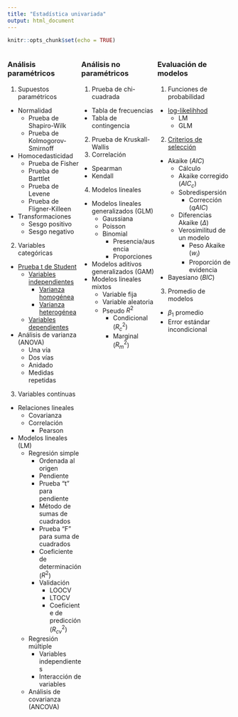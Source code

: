 ```yaml
---
title: "Estadística univariada"
output: html_document
---
```


```r
knitr::opts_chunk$set(echo = TRUE)
```
<style>
.column-left{
  float: left;
  width: 33%;
  text-align: left;
}
.column-center{
  display: inline-block;
  width: 33%;
  text-align: left;
}
.column-right{
  float: right;
  width: 33%;
  text-align: left;
}
</style>

<div class="column-left">
### Análisis paramétricos

1. Supuestos paramétricos
  + Normalidad
      + Prueba de Shapiro-Wilk
      + Prueba de Kolmogorov-Smirnoff
  + Homocedasticidad
      + Prueba de Fisher
      + Prueba de Barttlet
      + Prueba de Levene
      + Prueba de Fligner-Killeen
  + Transformaciones
      + Sesgo positivo
      + Sesgo negativo
2. Variables categóricas
  + [Prueba t de Student](prueba_t.html)
    + [Variables independientes](prueba_t.html#11_prueba_t_para_muestras_independientes)
      + [Varianza homogénea](prueba_t.html#111_varianza_homogénea)
      + [Varianza heterogénea](prueba_t.html#112_varianza_heterogénea)
    + [Variables dependientes](prueba_t.html#12_prueba_t_para_muestras_dependientes)
  + Análisis de varianza (ANOVA)
      + Una vía
      + Dos vías
      + Anidado
      + Medidas repetidas
3. Variables contínuas
  + Relaciones lineales
    + Covarianza
    + Correlación
        + Pearson
  + Modelos lineales (LM)
    + Regresión simple
      + Ordenada al origen
      + Pendiente
      + Prueba "t" para pendiente
      + Método de sumas de cuadrados
      + Prueba "F" para suma de cuadrados
      + Coeficiente de determinación ($R^{2}$)
      + Validación
        + LOOCV
        + LTOCV
        + Coeficiente de predicción ($R^{2}_{cv}$)
    + Regresión múltiple
      + Variables independientes
      + Interacción de variables
    + Análisis de covarianza (ANCOVA)
</div>

<div class="column-center">
### Análisis no paramétricos

1. Prueba de chi-cuadrada
  + Tabla de frecuencias
  + Tabla de contingencia
2. Prueba de Kruskall-Wallis
3. Correlación
  + Spearman
  + Kendall
4. Modelos lineales
  + Modelos lineales generalizados (GLM)
    + Gaussiana
    + Poisson
    + Binomial
      + Presencia/ausencia
      + Proporciones
  + Modelos aditivos generalizados (GAM)
  + Modelos lineales mixtos
    + Variable fija
    + Variable aleatoria
    + Pseudo $R^2$
      + Condicional ($R^2_c$)
      + Marginal ($R^2_m$)
</div>

<div class="column-right">
### Evaluación de modelos

1. Funciones de probabilidad
  + [log-likelihhod](loglik.html)
    + LM
    + GLM
2. [Criterios de selección](criterios_sel.html)
  + Akaike ($AIC$)
    + Cálculo
    + Akaike corregido ($AIC_c$)
    + Sobredispersión
      + Corrección ($qAIC$)
    + Diferencias Akaike ($\Delta$)
    + Verosimilitud de un modelo
      + Peso Akaike ($w_i$)
      + Proporción de evidencia
  + Bayesiano ($BIC$)
3. Promedio de modelos
  + $\beta_{1}$ promedio
  + Error estándar incondicional
</div>